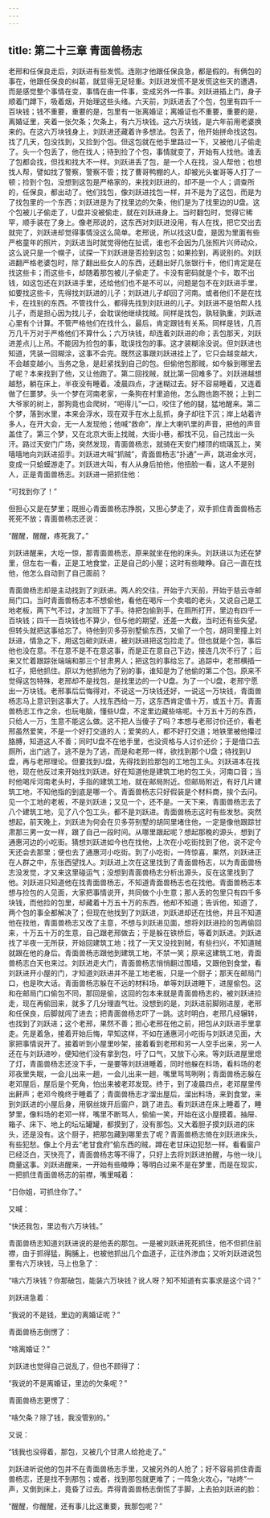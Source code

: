 ```yaml
---
---
---
```

title: 第二十三章 青面兽杨志
---




老邢和任保良走后，刘跃进有些发慌。连刚才他跟任保良急，都是假的。有俩包的事在，他跟任保良的纠葛，就显得无足轻重。刘跃进发慌不是发慌这些天的遭遇，而是感觉整个事情在变，事情在由一件事，变成另外一件事。刘跃进插上门，身子顺着门蹲下，吸着烟，开始理这些头绪。六天前，刘跃进丢了个包，包里有四千一百块钱；钱不重要，重要的是，包里有一张离婚证；离婚证也不重要，重要的是，离婚证里，夹着一张欠条；欠条上，有六万块钱。这六万块钱，是六年前用老婆换来的。在这六万块钱身上，刘跃进还藏着许多想法。包丢了，他开始拼命找这包。找了几天，包没找到，又捡到个包。但这包就在他手里路过一下，又被他儿子偷走了。头一个包丢了，他在找人；待到捡了个包，事情就变了，开始有人找他。谁丢了包都会找，但找和找大不一样。刘跃进丢了包，是一个人在找，没人帮他；也想找人帮，譬如找了警察，警察不管；找了曹哥鸭棚的人，却被光头崔哥等人打了一顿；捡到个包，没想到这包是严格家的，来找刘跃进的，却不是一个人；调查所的，任保良，都出动了。他们找包，像刘跃进找包一样，并不是为了这包，而是为了找包里的一个东西；刘跃进是为了找里边的欠条，他们是为了找里边的U盘。这个包被儿子偷走了，U盘并没被偷走，就在刘跃进身上。当时翻包时，觉得它稀罕，顺手装在了身上。像老邢说的，这东西对刘跃进没用，有人在找，把它交出去就完了，刘跃进却觉得事情没这么简单。老邢说，所以找这U盘，是因为里面有些严格童年的照片，刘跃进当时就觉得他在扯谎，谁也不会因为几张照片兴师动众，这么说只是一个幌子，试探一下刘跃进是否捡到这包；如果捡到，再说别的。刘跃进翻严格老婆包时，除了翻出些女人的东西，还翻出好几张银行卡，他们肯定是在找这些卡；而这些卡，却随着那包被儿子偷走了。卡没有密码就是个卡，取不出钱，如这包还在刘跃进手里，还给他们也不是不可以，问题是包不在刘跃进手里，如要找这些卡，先得找刘跃进的儿子；刘跃进儿子却回了河南。或者他们不是在找卡，在找别的东西。不管找什么，都得先找到刘跃进的儿子。刘跃进不是怕帮人找儿子，而是担心因为找儿子，会耽误他继续找贼。同样是找包，孰轻孰重，刘跃进心里有个计算。不管严格他们在找什么，最后，肯定跟钱有关系。同样是钱，几百万几千万对于严格他们不算什么；六万块钱，却连着刘跃进的命；丢包那天，刘跃进差点儿上吊。不能因为捡包的事，耽误找包的事。这才装糊涂没说。但刘跃进也知道，凭装一回糊涂，这事不会完。既然这事跟刘跃进挂上了，它只会越变越大，不会越变越小。当务之急，是赶紧找到自己的包。但偷他包那贼，如今躲到哪里去了呢？本来找到了他，又让他跑了。第二回找贼，就比第一回难多了。刘跃进越想越愁，躺在床上，半夜没有睡着。凌晨四点，才迷糊过去。好不容易睡着，又连着做了仨噩梦。头一个梦在河南老家，一条狗在村里追他，怎么跑也跑不脱；上到二大爷家的树上，那狗竟也会爬树，“吧得儿”一口，咬住了他的腿，猛地醒来。第二个梦，落到水里，本来会浮水，现在双手在水上乱抓，身子却往下沉；岸上站着许多人，在开大会，无一人发现他；他喊“救命”，岸上大喇叭里的声音，把他的声音盖住了。第三个梦，又在北京大街上找贼，大街小巷，都找不见，自己找出一头汗。路过天安门广场，突然发现，青面兽杨志，就骑在天安门楼顶的琉璃瓦上，笑嘻嘻地向刘跃进招手。刘跃进大喊“抓贼”，青面兽杨志“扑通”一声，跳进金水河，变成一只蛤蟆游走了。刘跃进大叫，有人从身后拍他，他扭脸一看，这人不是别人，正是青面兽杨志。刘跃进一把抓住他：

“可找到你了！”

但担心又是在梦里；既担心青面兽杨志挣脱，又担心梦走了，双手抓住青面兽杨志死死不放；青面兽杨志还说：

“醒醒，醒醒，疼死我了。”

刘跃进醒来，大吃一惊，那青面兽杨志，原来就坐在他的床头。刘跃进以为还在梦里，但左右一看，正是工地食堂，正是自己的小屋；这时有些睖睁。自己一直在找他，他怎么自动到了自己面前？

青面兽杨志却是主动找到了刘跃进。两人的交往，开始于六天前，开始于慈云寺邮局门口。当时青面兽杨志本不想偷他，看他在喝斥一个卖唱的老头，又说自己是工地老板，两下气不过，才加班下了手。待把包偷到手，在厕所打开，里边有四千一百块钱；四千一百块钱也不算少，但与他的期望，还差一大截，当时还有些失望。但转头就把这事给忘了。待他到贝多芬别墅偷东西，又偷了一个包，胡同里撞上刘跃进，情急之下，用这包砸刘跃进，被刘跃进把这包捡走了。但也就是个包，事后他也没在意。不在意不是不在意这事，而是正在意自己下边，接连几次不行了；后来又忙着跟踪张端端和那三个甘肃男人；把这包的事给忘了。追踪中，老邢横插一杠子，把他抓住。原以为他抓他为了别的事，谁知是为了他偷的第二个包。原来不觉得这包特殊，老邢却不是找包，是找里边的一个U盘。为了一个U盘，老邢宁愿出一万块钱。老邢事后后悔得对，不说这一万块钱还好，一说这一万块钱，青面兽杨志马上意识到这事大了。人找东西给一万，这东西肯定值十万，或五十万。青面兽杨志工作之余，也玩电脑，懂些U盘，不定里边藏些啥呢。十万五十万的东西，只给人一万，生意不能这么做。这不把人当傻子了吗？本想与老邢讨价还价，看老邢虽然爱笑，不是一个好打交道的人；爱笑的人，都不好打交道；地铁里被他攥过胳膊，知道这人不善；同时U盘不在他手里，也没资格与人讨价还价；于是借口去厕所，出门逃了。逃不是为了逃，而是和老邢一样，欲找到那个U盘；待找到U盘，再与老邢理论。但要找到U盘，先得找到捡那包的工地包工头。刘跃进本在找他，现在他反过来开始找刘跃进。好在知道他是建筑工地的包工头，河南口音；当时他喝斥河南老头时，手指的建筑工地，就在邮局附近。但邮局附近，有好几片建筑工地，不知他指的到底是哪一个。青面兽杨志只好假装是个材料商，挨个去问。见一个工地的老板，不是刘跃进；又见一个，还不是。一天下来，青面兽杨志去了八个建筑工地，见了八个包工头，都不是刘跃进。青面兽杨志这时有些发愁。突然想起，前天晚上，刘跃进为何会在贝多芬别墅的胡同里堵住他，一定是像他跟踪甘肃那三男一女一样，跟了自己一段时间。从哪里跟起呢？想起那晚的源头，想到了通惠河边的小吃街。猜想刘跃进如今也在找他，上次在小吃街找到了他，说不定今天还会去那里；便也去了通惠河小吃街。到了小吃街，一阵惊喜，果然，刘跃进正在人群之中，东张西望找人。刘跃进上次在这里找到了青面兽杨志，以为青面兽杨志没发觉，才又来这里碰运气；没想到青面兽杨志分析出源头，反在这里找到了他。刘跃进只知道他在找青面兽杨志，不知道青面兽杨志也在找他。青面兽杨志本想与捡包的人见面，大家把事情说开，共同做个小生意；那人丢的包里只有四千多块钱，而他捡的包里，却藏着十万五十万的东西，他却不知道；告诉他，知道了，两个包的事全都解决了；但现在他找到了刘跃进，刘跃进却还在找他，并且不知道他在找他，青面兽杨志又改了主意，不想与刘跃进见面，想将刘跃进捡的包再偷回来，十万五十万的生意，自己跟老邢做去；于是躲在铁桥后，等着刘跃进。刘跃进找了半夜一无所获，开始回建筑工地；找了一天又没找到贼，有些扫兴，不知道贼就跟在他的身后。青面兽杨志跟他到建筑工地，不禁一笑；原来这建筑工地，青面兽杨志白天也来过。刘跃进走大门，青面兽杨志悄悄翻过围墙，又跟他到食堂，看刘跃进开小屋的门，才知道刘跃进并不是工地老板，只是一个厨子；那天在邮局门口，也是吹大话。青面兽杨志躲在不远的材料场，单等刘跃进睡下，进屋偷包。这和在邮局门口偷包不同，那回是偷，这回的包本来就是青面兽杨志的，被刘跃进捡走，现在再偷回来，就多了几分理直气壮。没想到的是，刘跃进前脚刚进屋，老邢和任保良，后脚就闯了进去；把青面兽杨志吓了一跳。这时明白，老邢几经辗转，也找到了刘跃进；这个老邢，果然不善；担心老邢在他之前，把包从刘跃进手里拿走。先是着急，接着开始后悔，早知这样，不如在通惠河小吃街与刘跃进见面，大家把事情说开了。接着听到小屋里吵架，接着看到老邢和另一人空手出来，另一人还在与刘跃进吵，便知他们没有拿到包，吁了口气，又放下心来。等刘跃进屋里熄了灯，青面兽杨志还没下手，一是要等刘跃进睡着，同时他躲在料场，看料场的老邓夜里失眠，一会儿出来一趟，一会儿出来一趟，嘴里骂骂咧咧；青面兽杨志躲在老邓屋后，屋后是个死角，怕出来被老邓发现。终于，到了凌晨四点，老邓屋里传出鼾声；老邓今晚终于睡着了；青面兽杨志才溜出屋后，溜出料场，来到食堂，来到刘跃进的小屋后身，用钢丝拨开后窗户，跳了进去。看刘跃进在床上睡着了，睡梦里，像料场的老邓一样，嘴里不断骂人，偷偷一笑，开始在这小屋摸着。抽屉、箱子、床下、地上的坛坛罐罐，都摸到了，没有那包。又大着胆子摸刘跃进的床头，还是没有。这个厨子，把那包藏到哪里去了呢？青面兽杨志倚在刘跃进床头，有些犯愁。像上个月去“老甘食府”偷东西的贼，蹲在老甘床边犯愁一样。看看窗户已经泛白，天快亮了，青面兽杨志等不得了，只好上去将刘跃进拍醒，与他一块儿商量这事。刘跃进醒来，一开始有些睖睁；等明白过来不是在梦里，而是在现实，一把抓住青面兽杨志的前襟，嘴里喊着：

“日你姐，可抓住你了。”

又喊：

“快还我包，里边有六万块钱。”

青面兽杨志知道刘跃进说的是他丢的那包。一是被刘跃进死死抓住，他不但抓住前襟，由于抓得猛，胸脯上，也被他抓出几个血道子，正往外渗血；又听刘跃进说包里有六万块钱，马上也急了：

“啥六万块钱？你那破包，能装六万块钱？讹人呀？知不知道有实事求是这个词？”

刘跃进急着：

“我说的不是钱，里边的离婚证呢？”

青面兽杨志倒愣了：

“啥离婚证？”

刘跃进也觉得自己说乱了，但也不顾得了：

“我说的不是离婚证，里边的欠条呢？”

青面兽杨志更愣了：

“啥欠条？除了钱，我没管别的。”

又说：

“钱我也没得着，那包，又被几个甘肃人给抢走了。”

刘跃进听说他的包并不在青面兽杨志手里，又被另外的人抢了；好不容易抓住青面兽杨志，还是找不到那包；或者，找到那包就更难了；一阵急火攻心，“咕咚”一声，又倒到床上，竟昏了过去。弄得青面兽杨志倒慌了手脚，上去拍刘跃进的脸：

“醒醒，你醒醒，还有事儿比这重要，我那包呢？”
